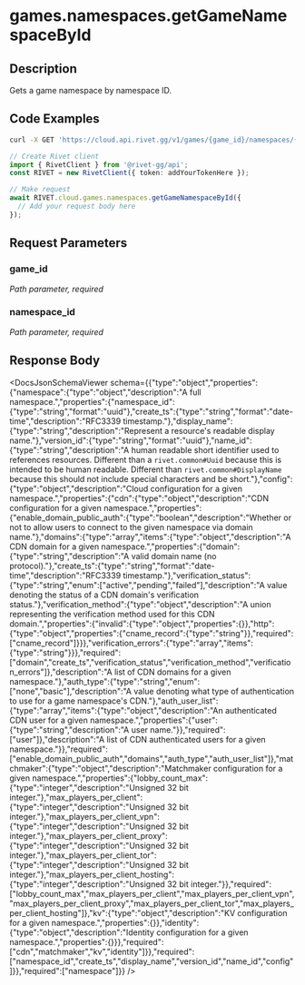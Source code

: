 

# games.namespaces.getGameNamespaceById

## Description

Gets a game namespace by namespace ID.


## Code Examples

<CodeGroup title='Request' tag='GET' label='https://cloud.api.rivet.gg/v1/games/{game_id}/namespaces/{namespace_id}'>

```bash {{ title: 'cURL' }}
curl -X GET 'https://cloud.api.rivet.gg/v1/games/{game_id}/namespaces/{namespace_id}'
```

```ts
// Create Rivet client
import { RivetClient } from '@rivet-gg/api';
const RIVET = new RivetClient({ token: addYourTokenHere });

// Make request
await RIVET.cloud.games.namespaces.getGameNamespaceById({
  // Add your request body here
});
```

</CodeGroup>


## Request Parameters


### game_id

_Path parameter, required_





### namespace_id

_Path parameter, required_





## Response Body

<DocsJsonSchemaViewer schema={{"type":"object","properties":{"namespace":{"type":"object","description":"A full namespace.","properties":{"namespace_id":{"type":"string","format":"uuid"},"create_ts":{"type":"string","format":"date-time","description":"RFC3339 timestamp."},"display_name":{"type":"string","description":"Represent a resource's readable display name."},"version_id":{"type":"string","format":"uuid"},"name_id":{"type":"string","description":"A human readable short identifier used to references resources. Different than a `rivet.common#Uuid` because this is intended to be human readable. Different than `rivet.common#DisplayName` because this should not include special characters and be short."},"config":{"type":"object","description":"Cloud configuration for a given namespace.","properties":{"cdn":{"type":"object","description":"CDN configuration for a given namespace.","properties":{"enable_domain_public_auth":{"type":"boolean","description":"Whether or not to allow users to connect to the given namespace via domain name."},"domains":{"type":"array","items":{"type":"object","description":"A CDN domain for a given namespace.","properties":{"domain":{"type":"string","description":"A valid domain name (no protocol)."},"create_ts":{"type":"string","format":"date-time","description":"RFC3339 timestamp."},"verification_status":{"type":"string","enum":["active","pending","failed"],"description":"A value denoting the status of a CDN domain's verification status."},"verification_method":{"type":"object","description":"A union representing the verification method used for this CDN domain.","properties":{"invalid":{"type":"object","properties":{}},"http":{"type":"object","properties":{"cname_record":{"type":"string"}},"required":["cname_record"]}}},"verification_errors":{"type":"array","items":{"type":"string"}}},"required":["domain","create_ts","verification_status","verification_method","verification_errors"]},"description":"A list of CDN domains for a given namespace."},"auth_type":{"type":"string","enum":["none","basic"],"description":"A value denoting what type of authentication to use for a game namespace's CDN."},"auth_user_list":{"type":"array","items":{"type":"object","description":"An authenticated CDN user for a given namespace.","properties":{"user":{"type":"string","description":"A user name."}},"required":["user"]},"description":"A list of CDN authenticated users for a given namespace."}},"required":["enable_domain_public_auth","domains","auth_type","auth_user_list"]},"matchmaker":{"type":"object","description":"Matchmaker configuration for a given namespace.","properties":{"lobby_count_max":{"type":"integer","description":"Unsigned 32 bit integer."},"max_players_per_client":{"type":"integer","description":"Unsigned 32 bit integer."},"max_players_per_client_vpn":{"type":"integer","description":"Unsigned 32 bit integer."},"max_players_per_client_proxy":{"type":"integer","description":"Unsigned 32 bit integer."},"max_players_per_client_tor":{"type":"integer","description":"Unsigned 32 bit integer."},"max_players_per_client_hosting":{"type":"integer","description":"Unsigned 32 bit integer."}},"required":["lobby_count_max","max_players_per_client","max_players_per_client_vpn","max_players_per_client_proxy","max_players_per_client_tor","max_players_per_client_hosting"]},"kv":{"type":"object","description":"KV configuration for a given namespace.","properties":{}},"identity":{"type":"object","description":"Identity configuration for a given namespace.","properties":{}}},"required":["cdn","matchmaker","kv","identity"]}},"required":["namespace_id","create_ts","display_name","version_id","name_id","config"]}},"required":["namespace"]}} />

